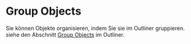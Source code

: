 # Group Objects

Sie können Objekte organisieren, indem Sie sie im Outliner gruppieren.
siehe den Abschnitt [Group Objects](./outliner#group-objects) im Outliner.
